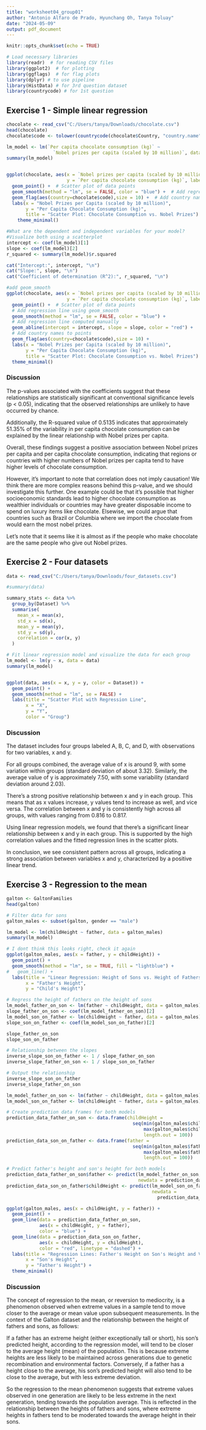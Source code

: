 ---
title: "worksheet04_group01"
author: "Antonio Alfaro de Prado, Hyunchang Oh, Tanya Toluay"
date: "2024-05-09"
output: pdf_document
---

```{r setup, include=FALSE}
knitr::opts_chunk$set(echo = TRUE)

# Load necessary libraries
library(readr)  # for reading CSV files
library(ggplot2)  # for plotting
library(ggflags)  # for flag plots
library(dplyr) # to use pipeline
library(HistData) # for 3rd question dataset
library(countrycode) # for 1st question
```

## Exercise 1 - Simple linear regression

```{r message = FALSE, error = FALSE, warning = FALSE}

chocolate <- read_csv("C:/Users/tanya/Downloads/chocolate.csv")
head(chocolate)
chocolate$code <- tolower(countrycode(chocolate$Country, "country.name", "iso2c"))

lm_model <- lm(`Per capita chocolate consumption (kg)` ~ 
                 `Nobel prizes per capita (scaled by 10 million)`, data = chocolate)
summary(lm_model)


ggplot(chocolate, aes(x = `Nobel prizes per capita (scaled by 10 million)`, 
                      y = `Per capita chocolate consumption (kg)`, label = Country)) +
  geom_point() +  # Scatter plot of data points
  geom_smooth(method = "lm", se = FALSE, color = "blue") +  # Add regression line
  geom_flag(aes(country=chocolate$code),size = 10) +  # Add country names to points
  labs(x = "Nobel Prizes per Capita (scaled by 10 million)", 
       y = "Per Capita Chocolate Consumption (kg)", 
       title = "Scatter Plot: Chocolate Consumption vs. Nobel Prizes") +
    theme_minimal()

#What are the dependent and independent variables for your model? 
#Visualize both using a scatterplot
intercept <- coef(lm_model)[1]
slope <- coef(lm_model)[2]
r_squared <- summary(lm_model)$r.squared

cat("Intercept:", intercept, "\n")
cat("Slope:", slope, "\n")
cat("Coefficient of determination (R^2):", r_squared, "\n")

#add geom_smooth
ggplot(chocolate, aes(x = `Nobel prizes per capita (scaled by 10 million)`, 
                      y = `Per capita chocolate consumption (kg)`, label = Country)) +
  geom_point() +  # Scatter plot of data points
  # Add regression line using geom_smooth
  geom_smooth(method = "lm", se = FALSE, color = "blue") +  
  # Add regression line computed manually
  geom_abline(intercept = intercept, slope = slope, color = "red") +  
  # Add country names to points
  geom_flag(aes(country=chocolate$code),size = 10) +  
  labs(x = "Nobel Prizes per Capita (scaled by 10 million)", 
       y = "Per Capita Chocolate Consumption (kg)", 
       title = "Scatter Plot: Chocolate Consumption vs. Nobel Prizes") +
  theme_minimal()


```

### Discussion

The p-values associated with the coefficients suggest that these relationships are statistically significant at conventional significance levels (p < 0.05), indicating that the observed relationships are unlikely to have occurred by chance.

Additionally, the R-squared value of 0.5135 indicates that approximately 51.35% of the variability in per capita chocolate consumption can be explained by the linear relationship with Nobel prizes per capita.

Overall, these findings suggest a positive association between Nobel prizes per capita and per capita chocolate consumption, indicating that regions or countries with higher numbers of Nobel prizes per capita tend to have higher levels of chocolate consumption. 

However, it's important to note that correlation does not imply causation! We think there are more complex reasons behind this p-value, and we should investigate this further. One example could be that it's possible that higher socioeconomic standards lead to higher chocolate consumption as wealthier individuals or countries may have greater disposable income to spend on luxury items like chocolate. Elsewise, we could argue that countries such as Brazil or Columbia where we import the chocolate from would earn the most nobel prizes.

Let's note that it seems like it is almost as if the people who make chocolate are the same people who give out Nobel prizes.










## Exercise 2 - Four datasets 
```{r message = FALSE, error = FALSE, warning = FALSE}
data <- read_csv("C:/Users/tanya/Downloads/four_datasets.csv")

#summary(data)

summary_stats <- data %>%
  group_by(Dataset) %>%
  summarise(
    mean_x = mean(x),
    std_x = sd(x),
    mean_y = mean(y),
    std_y = sd(y),
    correlation = cor(x, y)
  )

# Fit linear regression model and visualize the data for each group
lm_model <- lm(y ~ x, data = data)
summary(lm_model)


ggplot(data, aes(x = x, y = y, color = Dataset)) +
  geom_point() +
  geom_smooth(method = "lm", se = FALSE) +
  labs(title = "Scatter Plot with Regression Line",
       x = "X",
       y = "Y",
       color = "Group")

```

### Discussion

The dataset includes four groups labeled A, B, C, and D, with observations for two variables, x and y.

For all groups combined, the average value of x is around 9, with some variation within groups (standard deviation of about 3.32). Similarly, the average value of y is approximately 7.50, with some variability (standard deviation around 2.03).

There's a strong positive relationship between x and y in each group. This means that as x values increase, y values tend to increase as well, and vice versa. The correlation between x and y is consistently high across all groups, with values ranging from 0.816 to 0.817.

Using linear regression models, we found that there's a significant linear relationship between x and y in each group. This is supported by the high correlation values and the fitted regression lines in the scatter plots.

In conclusion, we see consistent pattern across all groups, indicating a strong association between variables x and y, characterized by a positive linear trend.

## Exercise 3 - Regression to the mean
```{r message = FALSE, error = FALSE, warning = FALSE}
galton <- GaltonFamilies
head(galton)

# Filter data for sons
galton_males <- subset(galton, gender == "male")

lm_model <- lm(childHeight ~ father, data = galton_males)
summary(lm_model)

# I dont think this looks right, check it again
ggplot(galton_males, aes(x = father, y = childHeight)) +
  geom_point() +
  geom_smooth(method = "lm", se = TRUE, fill = "lightblue") +
#   geom_line() +
  labs(title = "Linear Regression: Height of Sons vs. Height of Fathers (Males Only)",
       x = "Father's Height",
       y = "Child's Height")

# Regress the height of fathers on the height of sons
lm_model_father_on_son <- lm(father ~ childHeight, data = galton_males)
slope_father_on_son <- coef(lm_model_father_on_son)[2]
lm_model_son_on_father <- lm(childHeight ~ father, data = galton_males)
slope_son_on_father <- coef(lm_model_son_on_father)[2]

slope_father_on_son
slope_son_on_father

# Relationship between the slopes
inverse_slope_son_on_father <- 1 / slope_father_on_son
inverse_slope_father_on_son <- 1 / slope_son_on_father

# Output the relationship
inverse_slope_son_on_father
inverse_slope_father_on_son

lm_model_father_on_son <- lm(father ~ childHeight, data = galton_males)
lm_model_son_on_father <- lm(childHeight ~ father, data = galton_males)

# Create prediction data frames for both models
prediction_data_father_on_son <- data.frame(childHeight = 
                                              seq(min(galton_males$childHeight), 
                                                  max(galton_males$childHeight), 
                                                  length.out = 100))
prediction_data_son_on_father <- data.frame(father = 
                                              seq(min(galton_males$father), 
                                                  max(galton_males$father), 
                                                  length.out = 100))

# Predict father's height and son's height for both models
prediction_data_father_on_son$father <- predict(lm_model_father_on_son, 
                                                newdata = prediction_data_father_on_son)
prediction_data_son_on_father$childHeight <- predict(lm_model_son_on_father, 
                                                     newdata = 
                                                       prediction_data_son_on_father)

ggplot(galton_males, aes(x = childHeight, y = father)) +
  geom_point() +
  geom_line(data = prediction_data_father_on_son, 
            aes(x = childHeight, y = father), 
            color = "blue") +
  geom_line(data = prediction_data_son_on_father, 
            aes(x = childHeight, y = childHeight), 
            color = "red", linetype = "dashed") +
  labs(title = "Regression Lines: Father's Height on Son's Height and Vice Versa",
       x = "Son's Height",
       y = "Father's Height") +
  theme_minimal()

```

### Discussion

The concept of regression to the mean, or reversion to mediocrity, is a phenomenon observed when extreme values in a sample tend to move closer to the average or mean value upon subsequent measurements. In the context of the Galton dataset and the relationship between the height of fathers and sons, as follows:

If a father has an extreme height (either exceptionally tall or short), his son's predicted height, according to the regression model, will tend to be closer to the average height (mean) of the population. This is because extreme heights are less likely to be maintained across generations due to genetic recombination and environmental factors. Conversely, if a father has a height close to the average, his son's predicted height will also tend to be close to the average, but with less extreme deviation.

So the regression to the mean phenomenon suggests that extreme values observed in one generation are likely to be less extreme in the next generation, tending towards the population average. This is reflected in the relationship between the heights of fathers and sons, where extreme heights in fathers tend to be moderated towards the average height in their sons.